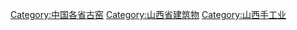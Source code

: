 [[Category:中国各省古窑‎|Category:中国各省古窑‎]]
[[Category:山西省建筑物|Category:山西省建筑物]]
[[Category:山西手工业|Category:山西手工业]]